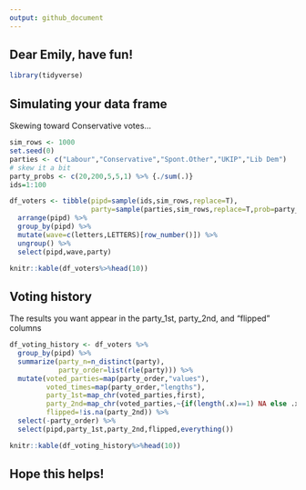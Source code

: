 ```yaml
---
output: github_document
---
```


## Dear Emily, have fun!

```r
library(tidyverse)
```

## Simulating your data frame

Skewing toward Conservative votes...

```r
sim_rows <- 1000
set.seed(0)
parties <- c("Labour","Conservative","Spont.Other","UKIP","Lib Dem")
# skew it a bit
party_probs <- c(20,200,5,5,1) %>% {./sum(.)}
ids=1:100

df_voters <- tibble(pipd=sample(ids,sim_rows,replace=T),
                    party=sample(parties,sim_rows,replace=T,prob=party_probs)) %>%
  arrange(pipd) %>%
  group_by(pipd) %>%
  mutate(wave=c(letters,LETTERS)[row_number()]) %>%
  ungroup() %>%
  select(pipd,wave,party)
```

```r
knitr::kable(df_voters%>%head(10))
```

## Voting history

The results you want appear in the party_1st, party_2nd, and "flipped" columns

```r
df_voting_history <- df_voters %>%
  group_by(pipd) %>%
  summarize(party_n=n_distinct(party),
            party_order=list(rle(party))) %>%
  mutate(voted_parties=map(party_order,"values"),
         voted_times=map(party_order,"lengths"),
         party_1st=map_chr(voted_parties,first),
         party_2nd=map_chr(voted_parties,~{if(length(.x)==1) NA else .x[2]}),
         flipped=!is.na(party_2nd)) %>%
  select(-party_order) %>%
  select(pipd,party_1st,party_2nd,flipped,everything())
```

```r
knitr::kable(df_voting_history%>%head(10))
```

## Hope this helps!
